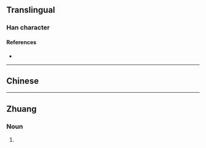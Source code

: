 {{also|瀝}}
{{character info}}
==Translingual==
{{Han simplified forms|瀝|𤁋|沥|ex=y}}

===Han character===
{{Han char|rn=85|rad=水|as=04|sn=7|four=|canj=EMKS|ids=⿰氵历}}

====References====
* {{Han ref|kx=0612.121|hdz=31561.030|uh=6CA5|ud=27813}}

----

==Chinese==
{{zh-see|瀝}}

----

==Zhuang==

===Noun===
{{za-head|noun}}

# {{za-sawndip form of|lwed||blood}}